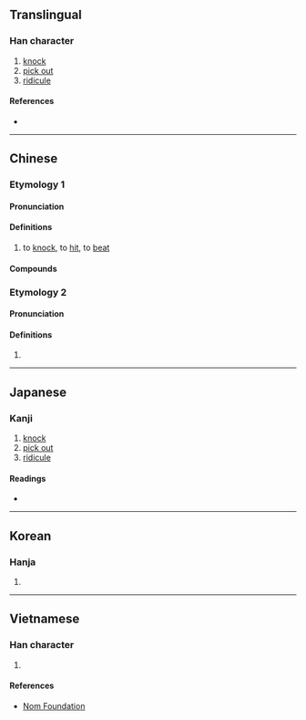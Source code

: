 {{character info}}
==Translingual==

===Han character===
{{Han char|rn=64|rad=手|as=10|sn=13|four=54014|canj=QOBG|ids=⿰扌隺}}

# [[knock]]
# [[pick out]]
# [[ridicule]]

====References====
* {{Han ref|kx=0445.400|dkj=12451|dj=0796.180|hdz=31937.090|uh=6409|ud=25609|bh=DD7C|bd=56700}}

----

==Chinese==
{{zh-forms}}

===Etymology 1===
====Pronunciation====
{{zh-pron
|m=què
|m-s=
|c=kok1
|c-t=
|g=
|h=pfs=n:kho̍k/s:ko̍k
|j=
|md=
|mn=
|mn-t=
|w=
|x=
|mc=2
|oc=3
|cat=v
}}

====Definitions====
{{zh-hanzi}}

# {{lb|zh|literary|or|Cantonese|Hakka}} to [[knock]], to [[hit]], to [[beat]]

====Compounds====
{{zh-der|搉門|搉頭殼}}

===Etymology 2===
====Pronunciation====
{{zh-pron
|m=què
|m-s=
|c=gok3,kok3
|c_note=kok3 — originally only in {{zh-l|商搉}}
|c-t=
|g=
|h=pfs=n:kho̍k/s:ko̍k
|j=
|md=
|mn=
|mn-t=
|w=
|x=
|mc=1
|oc=1+2
|cat=v
}}

====Definitions====
{{zh-hanzi}}

# {{zh-alt form|榷}}

----

==Japanese==

===Kanji===
{{ja-kanji|grade=|rs=手10}}

# [[knock]]
# [[pick out]]
# [[ridicule]]

====Readings====
* {{ja-readings|on=かく|kun=はか-る, たた-く}}

----

==Korean==

===Hanja===
{{ko-hanja|hangeul=각|eumhun=|rv=gak|mr=kak|y=kak}}

# {{rfdef|ko|sort=手10}}

----

==Vietnamese==

===Han character===
{{vi-readings|rs=手10|reading=thồi, xác}}

# {{rfdef|vi|sort=手10}}

====References====
* [http://nomfoundation.org/common/nom_details.php?codepoint=6409 Nom Foundation]